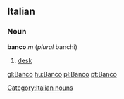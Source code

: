 ==Italian==
===Noun===
[[Category:Italian nouns]]
'''banco''' ''m'' (''plural'' banchi)
# [[desk]]

[[gl:Banco]]
[[hu:Banco]]
[[pl:Banco]]
[[pt:Banco]]